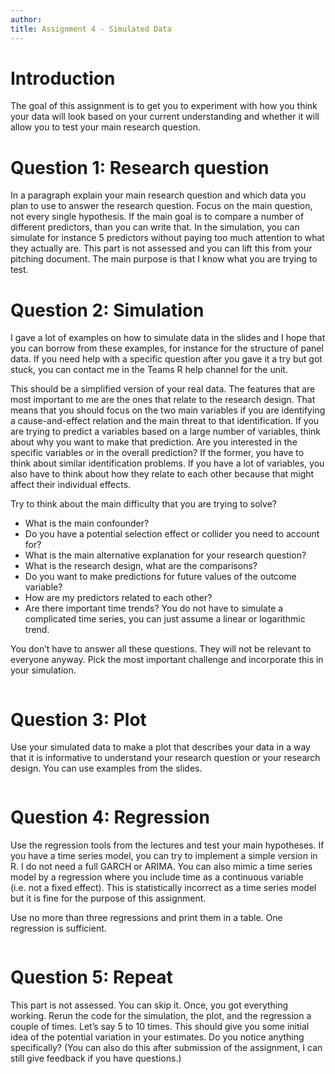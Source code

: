 ```yaml
---
author: 
title: Assignment 4 - Simulated Data
---
```


# Introduction

The goal of this assignment is to get you to experiment with how you think your data will look based on your current understanding and whether it will allow you to test your main research question. 

# Question 1: Research question

In a paragraph explain your main research question and which data you plan to use to answer the research question. Focus on the main question, not every single hypothesis. If the main goal is to compare a number of different predictors, than you can write that. In the simulation, you can simulate for instance 5 predictors without paying too much attention to what they actually are. This part is not assessed and you can lift this from your pitching document. The main purpose is that I know what you are trying to test.

# Question 2: Simulation

I gave a lot of examples on how to simulate data in the slides and I hope that you can borrow from these examples, for instance for the structure of panel data. If you need help with a specific question after you gave it a try but got stuck, you can contact me in the Teams R help channel for the unit.

This should be a simplified version of your real data. The features that are most important to me are the ones that relate to the research design. That means that you should focus on the two main variables if you are identifying a cause-and-effect relation and the main threat to that identification. If you are trying to predict a variables based on a large number of variables, think about why you want to make that prediction. Are you interested in the specific variables or in the overall prediction? If the former, you have to think about similar identification problems. If you have a lot of variables, you also have to think about how they relate to each other because that might affect their individual effects.

Try to think about the main difficulty that you are trying to solve?

- What is the main confounder?
- Do you have a potential selection effect or collider you need to account for?
- What is the main alternative explanation for your research question?
- What is the research design, what are the comparisons? 
- Do you want to make predictions for future values of the outcome variable?
- How are my predictors related to each other?
- Are there important time trends? You do not have to simulate a complicated time series, you can just assume a linear or logarithmic trend. 

You don't have to answer all these questions. They will not be relevant to everyone anyway. Pick the most important challenge and incorporate this in your simulation. 

```r
```

# Question 3: Plot

Use your simulated data to make a plot that describes your data in a way that it is informative to understand your research question or your research design. You can use examples from the slides.

```r
```

# Question 4: Regression

Use the regression tools from the lectures and test your main hypotheses. If you have a time series model, you can try to implement a simple version in R. I do not need a full GARCH or ARIMA. You can also mimic a time series model by a regression where you include time as a continuous variable (i.e. not a fixed effect). This is statistically incorrect as a time series model but it is fine for the purpose of this assignment.

Use no more than three regressions and print them in a table. One regression is sufficient. 

```r
```

# Question 5: Repeat

This part is not assessed. You can skip it. Once, you got everything working. Rerun the code for the simulation, the plot, and the regression a couple of times. Let's say 5 to 10 times. This should give you some initial idea of the potential variation in your estimates. Do you notice anything specifically? (You can also do this after submission of the assignment, I can still give feedback if you have questions.)




